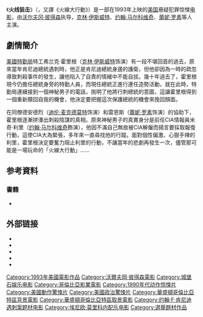 {{Infobox film
| name           = 火线狙击<br>In the Line of Fire
| image          = <!-- 檔案不存在 In the line of fireposter.jpg ，可從英文維基百科取得 -->
| caption        = 公映的海报
| writer         = [[杰夫·马圭尔|杰夫·马圭尔]]
| starring       = [[克林·伊斯威特|克林·伊斯威特]]<br>[[约翰·马尔科维奇|约翰·马尔科维奇]]<br>[[蕾妮·罗素|蕾妮·罗素]]<br>[[迪伦·麦克德莫特|迪伦·麦克德莫特]]<br>[[蓋瑞·柯爾|蓋瑞·柯爾]]<br>[[約翰·馬洪尼|約翰·馬洪尼]]
| director       = [[沃尔夫冈·彼得森|沃尔夫冈·彼得森]]
| producer       = 杰夫·阿普尔<br>[[盖尔·卡茨|盖尔·卡茨]]
| cinematography = [[约翰·贝利_(电影摄影师)|约翰·贝利]]
| editing        = [[安妮·V·科茨|安妮·V·科茨]]
| music          = [[埃尼奥·莫利柯奈|埃尼奥·莫利柯奈]]
| studio         = [[城堡石娱乐公司|城堡石娱乐公司]]
| distributor    = [[哥伦比亚电影公司|哥伦比亚电影公司]]
| released       = {{Film date|1993|7|9}}
| runtime        = 128分钟
| country        = {{USA}}
| language       = 英语
| budget         = 4000万美元{{sfn|Hughes|2009|page=80}}
| gross          = $187,343,874
}}
《'''火线狙击'''》（{{lang-en|'''''In the Line of Fire'''''}}，又譯《火線大行動》）是一部在1993年上映的[[美国|美国]]悬疑犯罪惊悚[[电影|电影]]，由[[沃尔夫冈·彼得森|沃尔夫冈·彼得森]]执导，[[克林·伊斯威特|克林·伊斯威特]]、[[约翰·马尔科维奇|约翰·马尔科维奇]]、[[蕾妮·罗素|蕾妮·罗素]]等人主演。

==劇情簡介==
[[美國特勤局|美國特勤局]]特工弗兰克·霍里根（[[克林·伊斯威特|克林·伊斯威特]]饰演）有一段不堪回首的過去，原來當年肯尼迪總統遇刺時，他正是肯尼迪總統身邊的護衛，但他卻因為一時的疏忽導致刺殺事件的發生，讓他陷入了自責的情緒中不能自拔。幾十年過去了，霍里根現今仍擔任總統身旁的特勤人員，而現任總統正進行連任造勢活動，就在此時，特勤局連續接到一個神秘男子的電話，挑明了他將行刺總統的意圖，這讓霍里根得到一個重新贖回自我的機會，他決定要把握這次保護總統的機會來挽回顏面。

在同僚德安德烈（[[迪伦·麦克德莫特|迪伦·麦克德莫特]]饰演）和雷恩斯（[[蕾妮·罗素|蕾妮·罗素]]饰演）的協助下，霍里根逐漸拼湊出刺殺陰謀的真相。原來神秘男子的真實身分是前任CIA情報員米奇·利里（[[约翰·马尔科维奇|约翰·马尔科维奇]]飾演），他因不滿自己無故被CIA解僱而揚言要採取報復行動，這使CIA大為緊張，多年來一直尋找他的行蹤。面對個性偏激、心狠手辣的利里，霍里根決定要奮力阻止利里的行動，不讓當年的悲劇再發生一次，儘管那可能是一場玩命的「火線大行動」……

==参考資料==
{{reflist}}

===書籍===
* {{cite book |last=Hughes |first=Howard |title=Aim for the Heart |publisher=I.B. Tauris |location=London |year=2009 |isbn=978-1-84511-902-7 |ref=harv }}

==外部链接==
* {{IMDb title|0107206}}
* {{Allmovie title|24644}}
* {{rotten-tomatoes|in_the_line_of_fire}}
* {{mojo title|inthelineoffire}}
* {{cite web |url=http://film.virtual-history.com/film.php?filmid=1627 |title=In the Line of Fire (1993) |publisher=Virtual History |archiveurl=https://web.archive.org/web/20061023080756/http://film.virtual-history.com/film.php?filmid=1627 |archivedate=2006-10-23 |deadurl=no }}

[[Category:1993年美國電影作品|Category:1993年美國電影作品]]
[[Category:沃爾夫岡·彼得森電影|Category:沃爾夫岡·彼得森電影]]
[[Category:城堡石娱乐电影|Category:城堡石娱乐电影]]
[[Category:哥倫比亞影業電影|Category:哥倫比亞影業電影]]
[[Category:1990年代动作惊悚片|Category:1990年代动作惊悚片]]
[[Category:美國動作驚悚片|Category:美國動作驚悚片]]
[[Category:美國政治驚悚片|Category:美國政治驚悚片]]
[[Category:華盛頓哥倫比亞特區背景電影|Category:華盛頓哥倫比亞特區背景電影]]
[[Category:華盛頓哥倫比亞特區取景電影|Category:華盛頓哥倫比亞特區取景電影]]
[[Category:约翰·F·肯尼迪遇刺案题材电影|Category:约翰·F·肯尼迪遇刺案题材电影]]
[[Category:埃尼欧·莫里科内配乐电影|Category:埃尼欧·莫里科内配乐电影]]
[[Category:選舉題材作品|Category:選舉題材作品]]